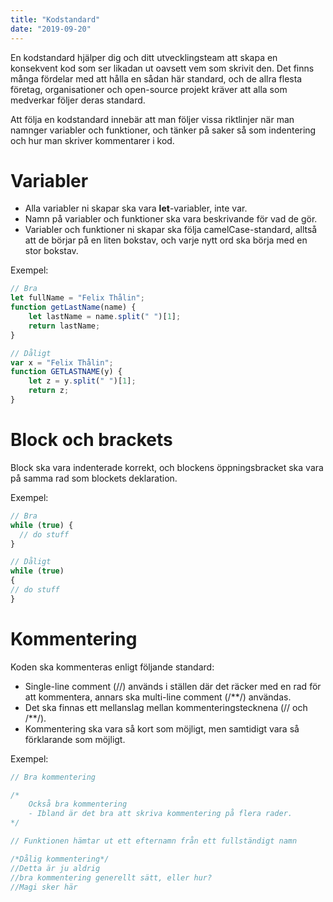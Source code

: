 ```yaml
---
title: "Kodstandard"
date: "2019-09-20"
---
```


En kodstandard hjälper dig och ditt utvecklingsteam att skapa en konsekvent kod som ser likadan ut oavsett vem som skrivit den. Det finns många fördelar med att hålla en sådan här standard, och de allra flesta företag, organisationer och open-source projekt kräver att alla som medverkar följer deras standard.

Att följa en kodstandard innebär att man följer vissa riktlinjer när man namnger variabler och funktioner, och tänker på saker så som indentering och hur man skriver kommentarer i kod.

# Variabler

- Alla variabler ni skapar ska vara **let**-variabler, inte var.
- Namn på variabler och funktioner ska vara beskrivande för vad de gör.
- Variabler och funktioner ni skapar ska följa camelCase-standard, alltså att de börjar på en liten bokstav, och varje nytt ord ska börja med en stor bokstav.

Exempel:

```js
// Bra
let fullName = "Felix Thålin";
function getLastName(name) {
    let lastName = name.split(" ")[1];
    return lastName;
}

// Dåligt
var x = "Felix Thålin";
function GETLASTNAME(y) {
    let z = y.split(" ")[1];
    return z;
}
```

# Block och brackets

Block ska vara indenterade korrekt, och blockens öppningsbracket ska vara på samma rad som blockets deklaration.

Exempel:

```js
// Bra
while (true) {
  // do stuff
}

// Dåligt
while (true)
{
// do stuff
}
```

# Kommentering
Koden ska kommenteras enligt följande standard:
- Single-line comment (//) används i ställen där det räcker med en rad för att kommentera, annars ska multi-line comment (/**/) användas.
- Det ska finnas ett mellanslag mellan kommenteringstecknena (// och /**/).
- Kommentering ska vara så kort som möjligt, men samtidigt vara så förklarande som möjligt.

Exempel:
```js
// Bra kommentering

/*
    Också bra kommentering
    - Ibland är det bra att skriva kommentering på flera rader.
*/

// Funktionen hämtar ut ett efternamn från ett fullständigt namn

/*Dålig kommentering*/
//Detta är ju aldrig
//bra kommentering generellt sätt, eller hur?
//Magi sker här
```
